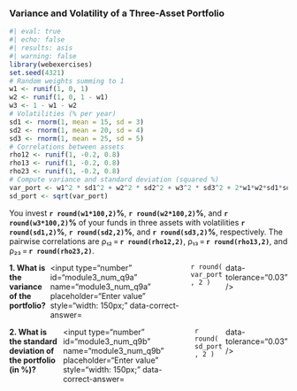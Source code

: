 ### Variance and Volatility of a Three‑Asset Portfolio

```r
#| eval: true
#| echo: false
#| results: asis
#| warning: false
library(webexercises)
set.seed(4321)
# Random weights summing to 1
w1 <- runif(1, 0, 1)
w2 <- runif(1, 0, 1 - w1)
w3 <- 1 - w1 - w2
# Volatilities (% per year)
sd1 <- rnorm(1, mean = 15, sd = 3)
sd2 <- rnorm(1, mean = 20, sd = 4)
sd3 <- rnorm(1, mean = 25, sd = 5)
# Correlations between assets
rho12 <- runif(1, -0.2, 0.8)
rho13 <- runif(1, -0.2, 0.8)
rho23 <- runif(1, -0.2, 0.8)
# Compute variance and standard deviation (squared %)
var_port <- w1^2 * sd1^2 + w2^2 * sd2^2 + w3^2 * sd3^2 + 2*w1*w2*sd1*sd2*rho12 + 2*w1*w3*sd1*sd3*rho13 + 2*w2*w3*sd2*sd3*rho23
sd_port <- sqrt(var_port)
```

You invest **`r round(w1*100,2)`%**, **`r round(w2*100,2)`%**, and **`r round(w3*100,2)`%** of your funds in three assets with volatilities **`r round(sd1,2)`%**, **`r round(sd2,2)`%**, and **`r round(sd3,2)`%**, respectively. The pairwise correlations are ρ₁₂ = **`r round(rho12,2)`**, ρ₁₃ = **`r round(rho13,2)`**, and ρ₂₃ = **`r round(rho23,2)`**.

::: {.question-block}

<form onsubmit="event.preventDefault();" style="display: flex; flex-direction: row; gap: 6px;">
  <label for="module3_num_q9a"><strong>1. What is the variance of the portfolio?</strong></label>
  <input type="number" id="module3_num_q9a" name="module3_num_q9a" placeholder="Enter value" style="width: 150px;"
         data-correct-answer=`r round( var_port , 2 )` data-tolerance="0.03" />
</form>

<div id="feedback-module3_num_q9a" class="feedback" data-status="" style="display:none;">
✅ Variance = Σwᵢ²σᵢ² + 2Σ wᵢwⱼσᵢσⱼρᵢⱼ = **`r round(var_port, 2)`**.
</div>

:::

::: {.question-block}

<form onsubmit="event.preventDefault();" style="display: flex; flex-direction: row; gap: 6px;">
  <label for="module3_num_q9b"><strong>2. What is the standard deviation of the portfolio (in %)?</strong></label>
  <input type="number" id="module3_num_q9b" name="module3_num_q9b" placeholder="Enter value" style="width: 150px;"
         data-correct-answer=`r round( sd_port , 2 )` data-tolerance="0.03" />
</form>

<div id="feedback-module3_num_q9b" class="feedback" data-status="" style="display:none;">
✅ Standard deviation = √(variance) = **`r round(sd_port, 2)`**%.
</div>

:::